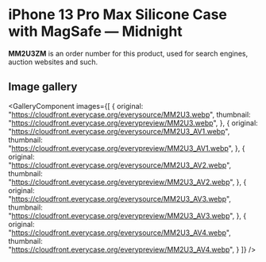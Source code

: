 
# iPhone 13 Pro Max Silicone Case with MagSafe — Midnight

<Callout type='info' emoji='👉🏻'>**MM2U3ZM** is an order number for this product, used for search engines, auction websites and such.</Callout>

## Image gallery

<GalleryComponent
    images={[
      {
        original: "https://cloudfront.everycase.org/everysource/MM2U3.webp",
        thumbnail: "https://cloudfront.everycase.org/everypreview/MM2U3.webp",
      },
      {
        original: "https://cloudfront.everycase.org/everysource/MM2U3_AV1.webp",
        thumbnail: "https://cloudfront.everycase.org/everypreview/MM2U3_AV1.webp",
      },
      {
        original: "https://cloudfront.everycase.org/everysource/MM2U3_AV2.webp",
        thumbnail: "https://cloudfront.everycase.org/everypreview/MM2U3_AV2.webp",
      },
      {
        original: "https://cloudfront.everycase.org/everysource/MM2U3_AV3.webp",
        thumbnail: "https://cloudfront.everycase.org/everypreview/MM2U3_AV3.webp",
      },
      {
        original: "https://cloudfront.everycase.org/everysource/MM2U3_AV4.webp",
        thumbnail: "https://cloudfront.everycase.org/everypreview/MM2U3_AV4.webp",
      }
    ]}
  />
